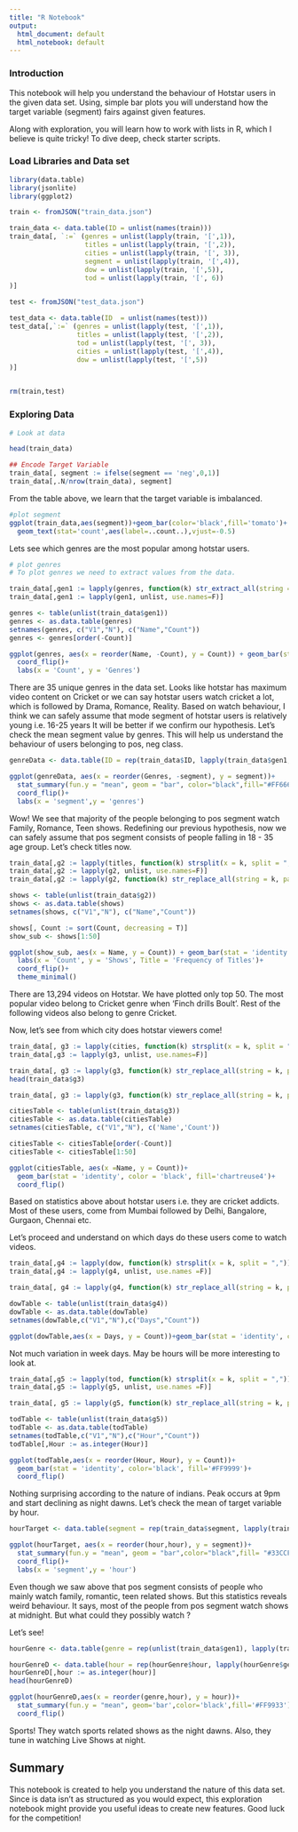 ```yaml
---
title: "R Notebook"
output:
  html_document: default
  html_notebook: default
---
```


### Introduction

This notebook will help you understand the behaviour of Hotstar users in the given data set. Using, simple bar plots you will understand how the target variable (segment) fairs against given features.

Along with exploration, you will learn how to work with lists in R, which I believe is quite tricky!
To dive deep, check starter scripts. 

### Load Libraries and Data set
```r
library(data.table)
library(jsonlite)
library(ggplot2)

train <- fromJSON("train_data.json")

train_data <- data.table(ID = unlist(names(train)))
train_data[, `:=` (genres = unlist(lapply(train, '[',1)),
                   titles = unlist(lapply(train, '[',2)),
                   cities = unlist(lapply(train, '[', 3)),
                   segment = unlist(lapply(train, '[',4)),
                   dow = unlist(lapply(train, '[',5)),
                   tod = unlist(lapply(train, '[', 6))
)]

test <- fromJSON("test_data.json")

test_data <- data.table(ID  = unlist(names(test)))
test_data[,`:=` (genres = unlist(lapply(test, '[',1)),
                 titles = unlist(lapply(test, '[',2)),
                 tod = unlist(lapply(test, '[', 3)),
                 cities = unlist(lapply(test, '[',4)),
                 dow = unlist(lapply(test, '[',5))
)]


rm(train,test)
```


### Exploring Data
```r
# Look at data

head(train_data)

```

```r
## Encode Target Variable
train_data[, segment := ifelse(segment == 'neg',0,1)]
train_data[,.N/nrow(train_data), segment]
```

From the table above, we learn that the target variable is imbalanced. 

```r

#plot segment
ggplot(train_data,aes(segment))+geom_bar(color='black',fill='tomato')+
  geom_text(stat='count',aes(label=..count..),vjust=-0.5)

```

Lets see which genres are the most popular among hotstar users.

```r

# plot genres
# To plot genres we need to extract values from the data.

train_data[,gen1 := lapply(genres, function(k) str_extract_all(string = k, pattern = "[[:alpha:]]+"))]
train_data[,gen1 := lapply(gen1, unlist, use.names=F)]

genres <- table(unlist(train_data$gen1))
genres <- as.data.table(genres)
setnames(genres, c("V1","N"), c("Name","Count"))
genres <- genres[order(-Count)]

ggplot(genres, aes(x = reorder(Name, -Count), y = Count)) + geom_bar(stat = 'identity',fill='cornflowerblue',color='black')+
  coord_flip()+
  labs(x = 'Count', y = 'Genres')

```

There are 35 unique genres in the data set. Looks like hotstar has maximum video content on Cricket or we can say hotstar users watch cricket a lot, which is followed by Drama, Romance, Reality. Based on watch behaviour, I think we can safely assume that mode segment of hotstar users is relatively young i.e. 16-25 years
It will be better if we confirm our hypothesis. Let's check the mean segment value by genres. This will help us understand the behaviour of users belonging to pos, neg class.


```r
genreData <- data.table(ID = rep(train_data$ID, lapply(train_data$gen1, length)), segment = rep(train_data$segment, lapply(train_data$gen1, length)), Genres = unlist(train_data$gen1))

ggplot(genreData, aes(x = reorder(Genres, -segment), y = segment))+
  stat_summary(fun.y = "mean", geom = "bar", color="black",fill="#FF6666")+
  coord_flip()+
  labs(x = 'segment',y = 'genres')


```

Wow! We see that majority of the people belonging to pos segment watch Family, Romance, Teen shows. Redefining our previous hypothesis, now we can safely assume that pos segment consists of people falling in 18 - 35 age group. 
Let's check titles now.

```r
train_data[,g2 := lapply(titles, function(k) strsplit(x = k, split = ","))]
train_data[,g2 := lapply(g2, unlist, use.names=F)]
train_data[,g2 := lapply(g2, function(k) str_replace_all(string = k, pattern = "(\\:\\d+)$",replacement = ""))]

shows <- table(unlist(train_data$g2))
shows <- as.data.table(shows)
setnames(shows, c("V1","N"), c("Name","Count"))

shows[, Count := sort(Count, decreasing = T)]
show_sub <- shows[1:50]

ggplot(show_sub, aes(x = Name, y = Count)) + geom_bar(stat = 'identity',fill='tomato',color='black')+
  labs(x = 'Count', y = 'Shows', Title = 'Frequency of Titles')+
  coord_flip()+
  theme_minimal()


```

There are 13,294 videos on Hotstar. We have plotted only top 50.
The most popular video belong to Cricket genre when 'Finch drills Boult'. Rest of the following videos also belong to genre Cricket. 

Now, let's see from which city does hotstar viewers come!

```r
train_data[, g3 := lapply(cities, function(k) strsplit(x = k, split = ","))]
train_data[,g3 := lapply(g3, unlist, use.names=F)]

train_data[, g3 := lapply(g3, function(k) str_replace_all(string = k, pattern = "(\\:\\d+)$",replacement = ""))]
head(train_data$g3)

train_data[, g3 := lapply(g3, function(k) str_replace_all(string = k, pattern = "navi numbai", replacement = "mumbai"))]

citiesTable <- table(unlist(train_data$g3))
citiesTable <- as.data.table(citiesTable)
setnames(citiesTable, c("V1","N"), c('Name','Count'))

citiesTable <- citiesTable[order(-Count)]
citiesTable <- citiesTable[1:50]

ggplot(citiesTable, aes(x =Name, y = Count))+
  geom_bar(stat = 'identity', color = 'black', fill='chartreuse4')+
  coord_flip()


```
Based on statistics above about hotstar users i.e. they are cricket addicts. Most of these users, come from Mumbai followed by Delhi, Bangalore, Gurgaon, Chennai etc.

Let's proceed and understand on which days do these users come to watch videos.

```r
train_data[,g4 := lapply(dow, function(k) strsplit(x = k, split = ","))]
train_data[,g4 := lapply(g4, unlist, use.names =F)]

train_data[, g4 := lapply(g4, function(k) str_replace_all(string = k, pattern = "(\\:\\d+)$",replacement = ""))]

dowTable <- table(unlist(train_data$g4))
dowTable <- as.data.table(dowTable)
setnames(dowTable,c("V1","N"),c("Days","Count"))

ggplot(dowTable,aes(x = Days, y = Count))+geom_bar(stat = 'identity', color='black', fill='#FF6666')

```

Not much variation in week days. May be hours will be more interesting to look at. 

```r
train_data[,g5 := lapply(tod, function(k) strsplit(x = k, split = ","))]
train_data[,g5 := lapply(g5, unlist, use.names =F)]

train_data[, g5 := lapply(g5, function(k) str_replace_all(string = k, pattern = "(\\:\\d+)$",replacement = ""))]

todTable <- table(unlist(train_data$g5))
todTable <- as.data.table(todTable)
setnames(todTable,c("V1","N"),c("Hour","Count"))
todTable[,Hour := as.integer(Hour)]

ggplot(todTable,aes(x = reorder(Hour, Hour), y = Count))+
  geom_bar(stat = 'identity', color='black', fill='#FF9999')+
  coord_flip()

```

Nothing surprising according to the nature of indians. Peak occurs at 9pm and start declining as night dawns. Let's check the mean of target variable by hour.

```r
hourTarget <- data.table(segment = rep(train_data$segment, lapply(train_data$g5, length)), hour = as.integer(unlist(train_data$g5)))

ggplot(hourTarget, aes(x = reorder(hour,hour), y = segment))+
  stat_summary(fun.y = "mean", geom = "bar",color="black",fill= "#33CCFF")+
  coord_flip()+
  labs(x = 'segment',y = 'hour')

```

Even though we saw above that pos segment consists of people who mainly watch family, romantic, teen related shows. But this statistics reveals weird behaviour. It says, most of the people from pos segment watch shows at midnight.
But what could they possibly watch ? 

Let's see!

```r
hourGenre <- data.table(genre = rep(unlist(train_data$gen1), lapply(train_data$g5, length)), hour = unlist(train_data$g5))

hourGenreD <- data.table(hour = rep(hourGenre$hour, lapply(hourGenre$genre, length)),genre = unlist(hourGenre$genre))
hourGenreD[,hour := as.integer(hour)]
head(hourGenreD)

ggplot(hourGenreD,aes(x = reorder(genre,hour), y = hour))+
  stat_summary(fun.y = "mean", geom='bar',color='black',fill='#FF9933')+
  coord_flip()

```

Sports! They watch sports related shows as the night dawns. Also, they tune in watching Live Shows at night. 

## Summary
This notebook is created to help you understand the nature of this data set. Since is data isn't as structured as you would expect, this exploration notebook might provide you useful ideas to create new features. Good luck for the competition!  








